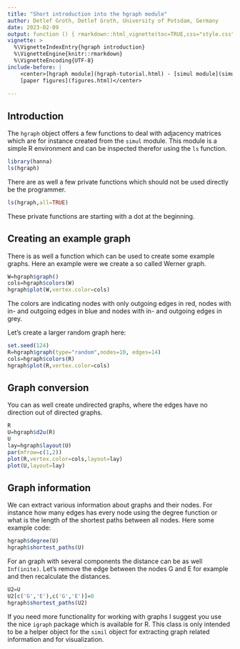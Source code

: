 ```yaml
---
title: "Short introduction into the hgraph module"
author: Detlef Groth, Detlef Groth, University of Potsdam, Germany
date: 2023-02-09
output: function () { rmarkdown::html_vignette(toc=TRUE,css="style.css") }
vignette: >
  %\VignetteIndexEntry{hgraph introduction}
  %\VignetteEngine{knitr::rmarkdown}
  %\VignetteEncoding{UTF-8}
include-before: |
    <center>[hgraph module](hgraph-tutorial.html) - [simul module](simul-tutorial.html) -
    [paper figures](figures.html)</center>
  
---
```


## Introduction

The `hgraph` object offers a few functions to deal with adjacency matrices
which are for instance created from the `simul` module. This module is a
simple R environment and can be inspected therefor using the `ls` function.
  

```r
library(hanna)  
ls(hgraph)
```

There are as well a few private functions which should not be used directly be the programmer.

```r
ls(hgraph,all=TRUE)
```

These private functions are starting with a dot at the beginning.

## Creating an example graph 

There is as well a function which can be used to create some example graphs.
Here an example were we create a so called Werner graph.

```r
W=hgraph$graph()
cols=hgraph$colors(W)
hgraph$plot(W,vertex.color=cols)
```

The colors are indicating nodes with only outgoing edges in red, nodes with
in- and outgoing edges in blue and nodes with in- and outgoing edges in grey.

Let's create a larger random graph here:

```r
set.seed(124)
R=hgraph$graph(type="random",nodes=10, edges=14)
cols=hgraph$colors(R)
hgraph$plot(R,vertex.color=cols)
```

## Graph conversion

You can as well create undirected graphs, where the edges have no direction
out of directed graphs.

```r
R
U=hgraph$d2u(R)
U
lay=hgraph$layout(U)
par(mfrow=c(1,2))
plot(R,vertex.color=cols,layout=lay)
plot(U,layout=lay)
```

## Graph information

We can extract various information about graphs and their nodes. For instance
how many edges has every node using the degree function or what is the length
of the shortest paths between all nodes. Here some example code:


```r
hgraph$degree(U)
hgraph$shortest_paths(U)
```

For an graph with several components the distance can be as well `Inf(inite)`.
Let's remove the edge between the nodes G and E for example and then
recalculate the distances.

```r
U2=U
U2[c('G','E'),c('G','E')]=0
hgraph$shortest_paths(U2)
```

If you need more functionality for working with graphs I suggest you use the
nice `igraph` package which is available for R. This class is only intended to
be a helper object for the `simil` object for extracting graph related
information and for visualization.



